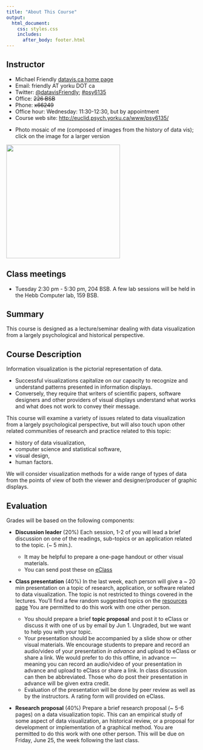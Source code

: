 ```yaml
---
title: "About This Course"
output:
  html_document:
    css: styles.css
    includes:
      after_body: footer.html
---
```



## Instructor

* Michael Friendly [datavis.ca home page](http://datavis.ca)
* Email: friendly AT yorku DOT ca
* Twitter: [@datavisFriendly](http://twitter.com/datavisFriendly); [#psy6135](https://twitter.com/search?q=%23psy6135)
* Office: ~~226 BSB~~
* Phone: ~~x66249~~
* Office hour: Wednesday: 11:30-12:30, but by appointment
* Course web site: [http://euclid.psych.yorku.ca/www/psy6135/](http://euclid.psych.yorku.ca/www/psy6135/)
<!--
* TAs: 
  + Nataly Beribisky <natalyb1 AR yorku DOT ca>
  + Justeena Zaki-Azat <justeena AT yorku DOT ca>
-->

<!-- ```{r, out.width = "400px"} -->
<!-- knitr::include_graphics("images/MichaelFriendly-Mosaic-50pct-cropped.jpg") -->
<!-- ``` -->

* Photo mosaic of me (composed of images from the history of data vis); click on the image for a larger version

<a href="images/MichaelFriendly-Mosaic-50pct-cropped.jpg"><img src="images/MichaelFriendly-Mosaic-50pct-cropped.jpg" width="300px"></a>

## Class meetings

* Tuesday 2:30 pm - 5:30 pm, 204 BSB. A few lab sessions will be held in the Hebb Computer lab, 159 BSB.
<!-- 
Link and instructions to be announced.
204 BSB; lab sessions will be held in the Hebb Computer lab, 159 BSB. -->


<!--
## Class discussion forum

This term we will be using eClass for class discussion. The system is designed to make it
easier to communicate with your classmates, the TA, and myself.
Rather than emailing questions to a listserv or to us individually, 
I encourage you to post your questions on eClass. 

Students in the course are automatically subscribed.
The link is: https://eclass.yorku.ca/eclass/user/index.php?id=37950
-->

## Summary

This course is designed as a lecture/seminar dealing with data visualization from a largely psychological and historical perspective. 

## Course Description

Information visualization is the pictorial representation of data. 

* Successful visualizations capitalize on our capacity to recognize and understand patterns presented in information displays. 
* Conversely, they require that writers of scientific papers, software designers and other providers of visual displays understand what works and what does not work to convey their message. 

This course will examine a variety of issues related to data visualization from a largely psychological perspective, but will also touch upon other related communities of research and practice related to this topic:

* history of data visualization, 
* computer science and statistical software,
* visual design, 
* human factors. 

We will consider visualization methods for a wide range of types of data from the points of view of both the viewer and designer/producer of graphic displays. 

## Evaluation
Grades will be based on the following components:

* **Discussion leader** (20%)
Each session, 1-2 of you will lead a brief discussion on one of the readings, sub-topics or an application related
to the topic. (~ 5 min.).  

    + It may be helpful to prepare a one-page handout or other visual materials. 
    + You can send post these on [eClass](https://eclass.yorku.ca/eclass/user/index.php?id=37950) 
    <!-- + With your permission, I will post these to the [students page](students.html) -->


* **Class presentation** (40%)
  In the last week, each person will give a ~ 20 min presentation on a topic of research, application, or software related to data visualization. The topic is not restricted to things covered in the lectures. You'll find a few random suggested topics
  on the [resources page](resources.html)
  You are permitted to do this work with one other person.

    + You should prepare a brief **topic proposal** and post it to eClass or discuss it with one of us by email by Jun 1.
    Ungraded, but we want to help you with your topic.
    + Your presentation should be accompanied by a slide show or other visual materials. We encourage students to prepare
    and record an audio/video of your presentation _in advance_ and upload to eClass or share a link. 
    We would prefer to do this offline, in advance --- meaning you can record an audio/video of your presentation in advance and upload to eClass or share a link. In class discussion can then be abbreviated.
    Those who do post their presentation in advance will be given extra credit.
    + Evaluation of the presentation will be done by peer review as well as by the instructors. A rating form will provided
    on eClass.


* **Research proposal** (40%)
  Prepare a brief research proposal (~ 5-6 pages) on a data visualization topic. This can an empirical study of
  some aspect of data visualization, an historical review, or a proposal for development or implementation of
  a graphical method. You are permitted to do this work with one other person. This will be due on Friday, June 25, the week following the last class.
